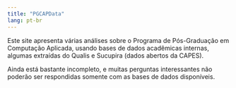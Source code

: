 ```yaml
---
title: "PGCAPData"
lang: pt-br
---
```


Este site apresenta várias análises sobre o Programa de Pós-Graduação em Computação Aplicada, usando bases de dados acadêmicas internas, algumas extraídas do Qualis e Sucupira (dados abertos da CAPES).

Ainda está bastante incompleto, e muitas perguntas interessantes não poderão ser respondidas somente com as bases de dados disponíveis.
